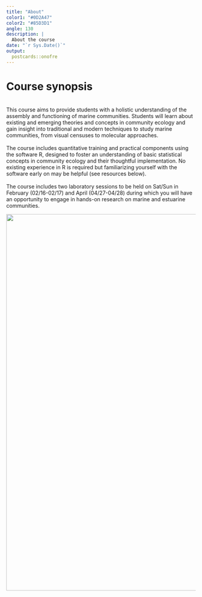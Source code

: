 ```yaml
---
title: "About"
color1: "#0D2A47"
color2: "#85D3D1"
angle: 130
description: |
  About the course
date: "`r Sys.Date()`"
output:
  postcards::onofre
---
```

# Course synopsis
<br>
This course aims to provide students with a holistic understanding of the assembly and functioning of marine communities. Students will learn about existing and emerging theories and concepts in community ecology and gain insight into traditional and modern techniques to study marine communities, from visual censuses to molecular approaches.
<br>
<br>
The course includes quantitative training and practical components using the software R, designed to foster an understanding of basic statistical concepts in community ecology and their thoughtful implementation. No existing experience in R is required but familiarizing yourself with the software early on may be helpful (see resources below). 
<br>
<br>
The course includes two laboratory sessions to be held on Sat/Sun in February (02/16-02/17) and April (04/27-04/28) during which you will have an opportunity to engage in hands-on research on marine and estuarine communities. 

<img align="center" src="images/IMG_4622.jpg" width="1000">



